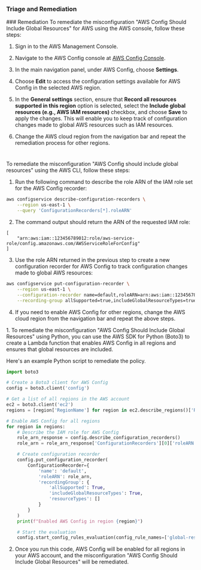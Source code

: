 ### Triage and Remediation

<Tabs>
<Tab title='Remediation'>
### Remediation

<AccordionGroup>
<Accordion title='Using Console' defaultOpen='true'>
To remediate the misconfiguration "AWS Config Should Include Global Resources" for AWS using the AWS console, follow these steps:

1. Sign in to the AWS Management Console.

2. Navigate to the AWS Config console at [AWS Config Console](https://console.aws.amazon.com/config/).

3. In the main navigation panel, under AWS Config, choose **Settings**.

4. Choose **Edit** to access the configuration settings available for AWS Config in the selected AWS region.

5. In the **General settings** section, ensure that **Record all resources supported in this region** option is selected, select the **Include global resources (e.g., AWS IAM resources)** checkbox, and choose **Save** to apply the changes. This will enable you to keep track of configuration changes made to global AWS resources such as IAM resources.

6. Change the AWS cloud region from the navigation bar and repeat the remediation process for other regions.

#

</Accordion>

<Accordion title='Using CLI'>
To remediate the misconfiguration "AWS Config should include global resources" using the AWS CLI, follow these steps:

1. Run the following command to describe the role ARN of the IAM role set for the AWS Config recorder:

```bash
aws configservice describe-configuration-recorders \
    --region us-east-1 \
    --query 'ConfigurationRecorders[*].roleARN'
```

2. The command output should return the ARN of the requested IAM role:

```
[
	"arn:aws:iam::123456789012:role/aws-service-role/config.amazonaws.com/AWSServiceRoleForConfig"
]
```

3. Use the role ARN returned in the previous step to create a new configuration recorder for AWS Config to track configuration changes made to global AWS resources:

```bash
aws configservice put-configuration-recorder \
    --region us-east-1 \
    --configuration-recorder name=default,roleARN=arn:aws:iam::123456789012:role/aws-service-role/config.amazonaws.com/AWSServiceRoleForConfig \
    --recording-group allSupported=true,includeGlobalResourceTypes=true
```

4. If you need to enable AWS Config for other regions, change the AWS cloud region from the navigation bar and repeat the above steps.

</Accordion>

<Accordion title='Using Python'>
1. To remediate the misconfiguration "AWS Config Should Include Global Resources" using Python, you can use the AWS SDK for Python (Boto3) to create a Lambda function that enables AWS Config in all regions and ensures that global resources are included.

Here's an example Python script to remediate the policy.

```python
import boto3

# Create a Boto3 client for AWS Config
config = boto3.client('config')

# Get a list of all regions in the AWS account
ec2 = boto3.client('ec2')
regions = [region['RegionName'] for region in ec2.describe_regions()['Regions']]

# Enable AWS Config for all regions
for region in regions:
    # Describe the IAM role for AWS Config
    role_arn_response = config.describe_configuration_recorders()
    role_arn = role_arn_response['ConfigurationRecorders'][0]['roleARN']

    # Create configuration recorder
    config.put_configuration_recorder(
        ConfigurationRecorder={
            'name': 'default',
            'roleARN': role_arn,
            'recordingGroup': {
                'allSupported': True,
                'includeGlobalResourceTypes': True,
                'resourceTypes': []
            }
        }
    )
    print(f"Enabled AWS Config in region {region}")

    # Start the evaluation
    config.start_config_rules_evaluation(config_rule_names=['global-resources'])
```

2. Once you run this code, AWS Config will be enabled for all regions in your AWS account, and the misconfiguration "AWS Config Should Include Global Resources" will be remediated.

</Accordion>

</AccordionGroup>
</Tab>
</Tabs>
